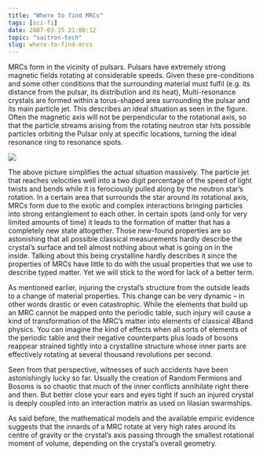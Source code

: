 ```yaml
---
title: "Where to find MRCs"
tags: [sci-fi]
date: 2007-03-15 21:00:12
topic: "saitron-tech"
slug: where-to-find-mrcs
---
```


<TopicToc topicId="saitron-tech" active="Where to find MRCs" />

MRCs form in the vicinity of pulsars. Pulsars have extremely strong magnetic fields rotating at considerable speeds. Given these pre-conditions and some other conditions that the surrounding material must fulfil (e.g. its distance from the pulsar, its distribution and its heat), Multi-resonance crystals are formed within a torus-shaped area surrounding the pulsar and its main particle jet. This describes an ideal situation as seen in the figure. Often the magnetic axis will not be perpendicular to the rotational axis, so that the particle streams arising from the rotating neutron star hits possible particles orbiting the Pulsar only at specific locations, turning the ideal resonance ring to resonance spots.

![](/assets/saitech1-fig4.gif)

The above picture simplifies the actual situation massively. The particle jet that reaches velocities well into a two digit percentage of the speed of light twists and bends while it is ferociously pulled along by the neutron star’s rotation. In a certain area that surrounds the star around its rotational axis, MRCs form due to the exotic and complex interactions bringing particles into strong entanglement to each other. In certain spots (and only for very limited amounts of time) it leads to the formation of matter that has a completely new state altogether. Those new-found properties are so astonishing that all possible classical measurements hardly describe the crystal’s surface and tell almost nothing about what is going on in the inside. Talking about this being crystalline hardly describes it since the properties of MRCs have little to do with the usual properties that we use to describe typed matter. Yet we will stick to the word for lack of a better term.

As mentioned earlier, injuring the crystal’s structure from the outside leads to a change of material properties. This change can be very dynamic – in other words drastic or even catastrophic. While the elements that build up an MRC cannot be mapped onto the periodic table, such injury will cause a kind of transformation of the MRC’s matter into elements of classical 4Band physics. You can imagine the kind of effects when all sorts of elements of the periodic table and their negative counterparts plus loads of bosons reappear strained tightly into a crystalline structure whose inner parts are effectively rotating at several thousand revolutions per second.

Seen from that perspective, witnesses of such accidents have been astonishingly lucky so far. Usually the creation of Random Fermions and Bosoms is so chaotic that much of the inner conflicts annihilate right there and then. But better close your ears and eyes tight if such an injured crystal is deeply coupled into an interaction matrix as used on Iilasian swarmships.

As said before, the mathematical models and the available empiric evidence suggests that the innards of a MRC rotate at very high rates around its centre of gravity or the crystal’s axis passing through the smallest rotational moment of volume, depending on the crystal’s overall geometry.